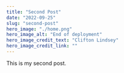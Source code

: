 ---
title: "Second Post"
date: "2022-09-25"
slug: "second-post"
hero_image: "./home.png"
hero_image_alt: "End of deployment"
hero_image_credit_text: "Clifton Lindsey"
hero_image_credit_link: ""
---

This is my second post.